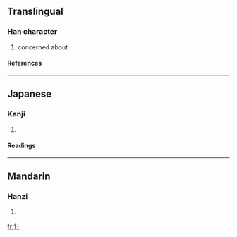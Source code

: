 ==Translingual==
===Han character===
{{Han char|rn=61|rad=心|as=03|sn=6|four=|canj=心一十 (PMJ)}}
# concerned about
====References====
{{Han ref|kx=0376.110|dkj=10320|dj=0702.200|hdz=42271.040|uh=5FD3|ud=24531}}
----
==Japanese==
===Kanji===
{{ja-kanji|grade=|rs=心03}}
# {{defn|Japanese}} 
====Readings====
{{ja-readings|on=[[かん]] (kan), [[がん]] (gan)|kun=[[きわめる]] (kiwameru), [[おかす]] (okasu)}}
----
==Mandarin==
===Hanzi===
{{cmn-hanzi|pin=[[gān]] ([[gan1]])|wg=kan<sup>1</sup>}}
# {{defn|Mandarin}}

[[fr:忓]]